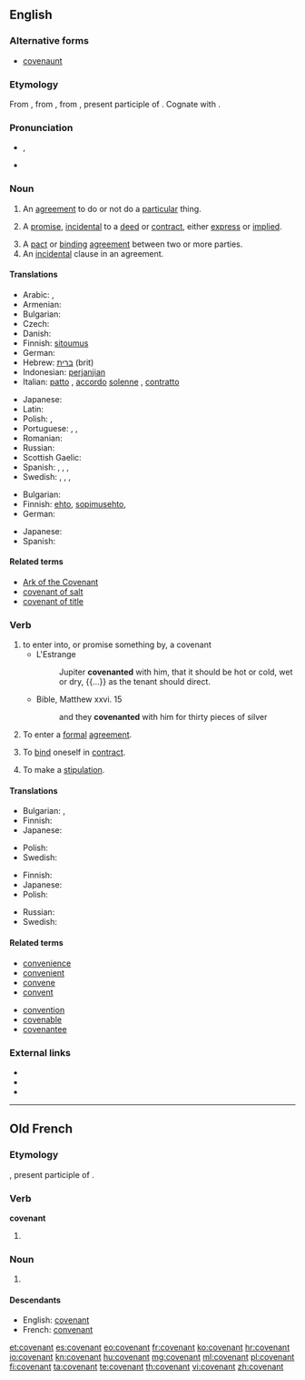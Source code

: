 ==English==
{{wikipedia}}

===Alternative forms===
* [[covenaunt]] {{qualifier|obsolete}}

===Etymology===
From {{etyl|enm|en}}, from {{etyl|fro|en}} {{term|lang=fro|covenant||agreement}}, from {{etyl|la|en}} {{term|lang=la|conveniens||agreeing, [[agreeable]], suitable, convenient}}, present participle of {{term|lang=la|convenio|conveniō|to agree}}. Cognate with {{term|convenient|lang=en}}.

===Pronunciation===
* {{IPA|/ˈkʌv.ən.ənt/}}, {{X-SAMPA|/"kVv.@n.@nt/}}
* {{audio|en-us-covenant.ogg|Audio (US)}}

===Noun===
{{en-noun}}

# {{context|legal|lang=en}} An [[agreement]] to do or not do a [[particular]] thing.
# {{context|legal|lang=en}} A [[promise]], [[incidental]] to a [[deed]] or [[contract]], either [[express]] or [[implied]].
# A [[pact]] or [[binding]] [[agreement]] between two or more parties.
# An [[incidental]] clause in an agreement.

====Translations====
{{trans-top|binding agreement}}
* Arabic: {{t-|ar|ميثاق|m|sc=Arab}}, {{t-|ar|عهد|m|sc=Arab}}
* Armenian: {{t-|hy|ուխտ|tr=uxt}}
* Bulgarian: {{t+|bg|договор|m}}
* Czech: {{t+|cs|dohoda|f}}
* Danish: {{t-|da|pagt}}
* Finnish: [[sitoumus]]
* German: {{t+|de|Zusage}}
* Hebrew: [[ברית]] (brit) {{f}}
* Indonesian: [[perjanjian]]
* Italian: [[patto]] {{m}}, [[accordo]] [[solenne]] {{m}}, [[contratto]] {{m}}
{{trans-mid}}
* Japanese: {{t+|ja|誓約|tr=seiyaku|sc=Jpan}}
* Latin: {{t-|la|pactio|f|alt=pactiō}}
* Polish: {{t+|pl|ugoda|f}}, {{t+|pl|umowa|f}}
* Portuguese: {{t+|pt|pacto|m}}, {{t+|pt|contrato|m}}, {{t+|pt|promessa|f}}
* Romanian: {{t+|ro|legământ}}
* Russian: {{t+|ru|договор|m|tr=dogovór}}
* Scottish Gaelic: {{t-|gd|cùmhnant|m}}
* Spanish: {{t+|es|convenio|m}}, {{t+|es|contrato|m}}, {{t+|es|alianza|f}}, {{t+|es|pacto|m}}
* Swedish: {{t+|sv|pakt|c}}, {{t+|sv|överenskommelse|c}}, {{t+|sv|förbund|n}}, {{t+|sv|avtal|n}}
{{trans-bottom}}

{{trans-top|incidental clause}}
* Bulgarian: {{t+|bg|спогодба|f}}
* Finnish: [[ehto]], [[sopimusehto]], {{t-|fi|sopimusvakuus}}
* German: {{t+|de|Zusage}}
{{trans-mid}}
* Japanese: {{t-|ja|特約|tr=tokuyaku|sc=Jpan}}
* Spanish: {{t+|es|cláusula|f}}
{{trans-bottom}}

====Related terms====
* [[Ark of the Covenant]]
* [[covenant of salt]]
* [[covenant of title]]

===Verb===
{{en-verb}}

# to enter into, or promise something by, a covenant
#* L'Estrange
#*: Jupiter '''covenanted''' with him, that it should be hot or cold, wet or dry, {{...}} as the tenant should direct.
#* Bible, Matthew xxvi. 15
#*: and they '''covenanted''' with him for thirty pieces of silver
# {{context|legal|lang=en}} To enter a [[formal]] [[agreement]].
# {{context|legal|lang=en}} To [[bind]] oneself in [[contract]].
# {{context|legal|lang=en}} To make a [[stipulation]].

====Translations====
{{trans-top|to enter into a covenant}}
* Bulgarian: {{t-|bg|споразумявам се}}, {{t-|bg|договарям се}}
* Finnish: {{t+|fi|sitoutua}}
* Japanese: {{t-|ja|約束する|tr=yakusokusuru|sc=Jpan}}
{{trans-mid}}
* Polish: {{t+|pl|umówić się}}
* Swedish: {{t+|sv|avtala}}
{{trans-bottom}}

{{trans-top|to enter a formal agreement}}
* Finnish: {{t+|fi|sitoutua}}
* Japanese: {{t-|ja|契約する|tr=keiyakusuru|sc=Jpan}}
* Polish: {{t-|pl|zawrzeć umowę}}
{{trans-mid}}
* Russian: {{t-|ru|заключать соглашение}}
* Swedish: {{t+|sv|avtala}}
{{trans-bottom}}

====Related terms====
{{top2}}
* [[convenience]]
* [[convenient]]
* [[convene]]
* [[convent]]
{{mid2}}
* [[convention]]
* [[covenable]]
* [[covenantee]]
{{bottom}}

===External links===
* {{R:Webster 1913}}
* {{R:Century 1911}}
* {{R:OneLook}}

----

==Old French==

===Etymology===
{{etyl|la|fro}} {{term|lang=la|conveniens||agreeing, [[agreeable]], suitable, convenient}}, present participle of {{term|lang=la|convenio|conveniō|to agree}}.

===Verb===
'''covenant'''

# {{present participle of|covenir|lang=fro}}

===Noun===
{{fro-noun|m|covenanz|covenanz}}

# {{l/en|covenant}}

====Descendants====
* English: [[#English|covenant]]
* French: [[convenant]]

[[et:covenant]]
[[es:covenant]]
[[eo:covenant]]
[[fr:covenant]]
[[ko:covenant]]
[[hr:covenant]]
[[io:covenant]]
[[kn:covenant]]
[[hu:covenant]]
[[mg:covenant]]
[[ml:covenant]]
[[pl:covenant]]
[[fi:covenant]]
[[ta:covenant]]
[[te:covenant]]
[[th:covenant]]
[[vi:covenant]]
[[zh:covenant]]